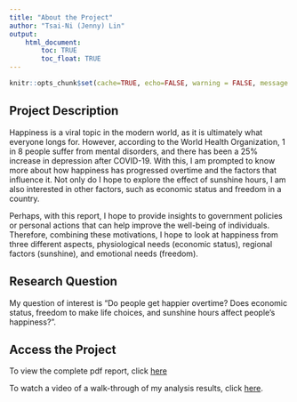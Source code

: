 ```yaml
---
title: "About the Project"
author: "Tsai-Ni (Jenny) Lin"
output: 
    html_document:
        toc: TRUE
        toc_float: TRUE
---
```



```r
knitr::opts_chunk$set(cache=TRUE, echo=FALSE, warning = FALSE, message = FALSE)
```



## Project Description 

Happiness is a viral topic in the modern world, as it is ultimately what everyone longs for. However, according to the World Health Organization, 1 in 8 people suffer from mental disorders, and there has been a 25% increase in depression after COVID-19. With this, I am prompted to know more about how happiness has progressed overtime and the factors that influence it. Not only do I hope to explore the effect of sunshine hours, I am also interested in other factors, such as economic status and freedom in a country.


Perhaps, with this report, I hope to provide insights to government policies or personal actions that can help improve the well-being of individuals. Therefore, combining these motivations, I hope to look at happiness from three different aspects, physiological needs (economic status), regional factors (sunshine), and emotional needs (freedom). 


## Research Question 

My question of interest is "Do people get happier overtime? Does economic status, freedom to make life choices, and sunshine hours affect people's happiness?".


## Access the Project 

To view the complete pdf report, click [here](https://github.com/Jennylin331431/jsc370-website/blob/master/analysis/jsc370_final.pdf)

To watch a video of a walk-through of my analysis results, click [here](https://play.library.utoronto.ca/watch/5df3ef058f1b1e7f681a1ba46652d809).

